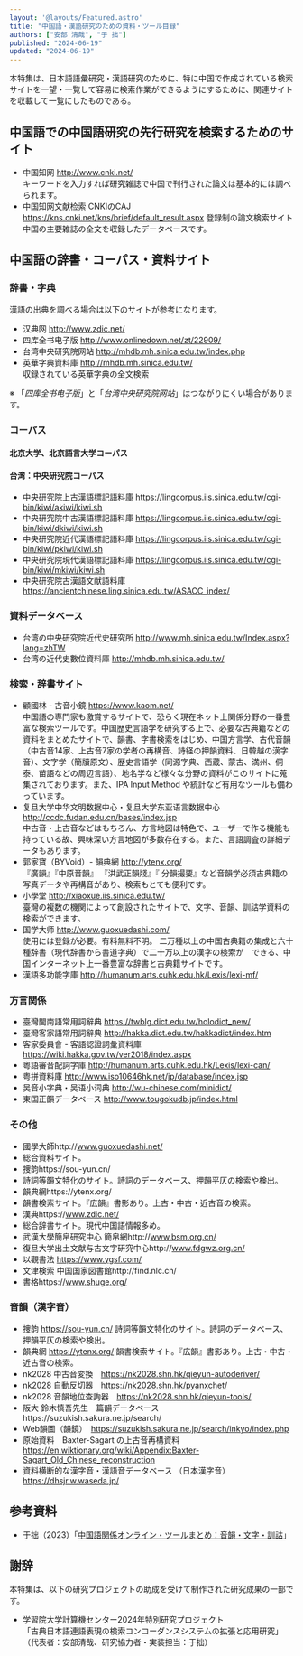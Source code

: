 ```yaml
---
layout: '@layouts/Featured.astro'
title: "中国語・漢語研究のための資料・ツール目録"
authors: ["安部 清哉", "于 拙"]
published: "2024-06-19"
updated: "2024-06-19"
---
```


本特集は、日本語語彙研究・漢語研究のために、特に中国で作成されている検索サイトを一望・一覧して容易に検索作業ができるようにするために、関連サイトを収載して一覧にしたものである。

## 中国語での中国語研究の先行研究を検索するためのサイト

- 中国知网 http://www.cnki.net/<br/>
  キーワードを入力すれば研究雑誌で中国で刊行された論文は基本的には調べられます。
- 中国知网文献检索 CNKIのCAJ https://kns.cnki.net/kns/brief/default_result.aspx
  登録制の論文検索サイト中国の主要雑誌の全文を収録したデータベースです。

## 中国語の辞書・コーパス・資料サイト

### 辞書・字典
漢語の出典を調べる場合は以下のサイトが参考になります。
- 汉典网 http://www.zdic.net/
- 四库全书电子版 http://www.onlinedown.net/zt/22909/
- 台湾中央研究院网站 http://mhdb.mh.sinica.edu.tw/index.php
- 英華字典資料庫 http://mhdb.mh.sinica.edu.tw/<br/>収録されている英華字典の全文検索

※ 「*四库全书电子版*」と「*台湾中央研究院网站*」はつながりにくい場合があります。　

### コーパス
#### 北京大学、北京語言大学コーパス

<div class="grid grid-cols-1 md:grid-cols-2 gap-4">
  <ConcordancerCard id="zh@ccl/ccl"/>

  <ConcordancerCard id="zh@blcu/bcc"/>
</div>

#### 台湾：中央研究院コーパス

- 中央研究院上古漢語標記語料庫
https://lingcorpus.iis.sinica.edu.tw/cgi-bin/kiwi/akiwi/kiwi.sh
- 中央研究院中古漢語標記語料庫
https://lingcorpus.iis.sinica.edu.tw/cgi-bin/kiwi/dkiwi/kiwi.sh
- 中央研究院近代漢語標記語料庫
https://lingcorpus.iis.sinica.edu.tw/cgi-bin/kiwi/pkiwi/kiwi.sh
- 中央研究院現代漢語標記語料庫
https://lingcorpus.iis.sinica.edu.tw/cgi-bin/kiwi/mkiwi/kiwi.sh
- 中央研究院古漢語文献語料庫
https://ancientchinese.ling.sinica.edu.tw/ASACC_index/

### 資料データベース
- 台湾の中央研究院近代史研究所 http://www.mh.sinica.edu.tw/Index.aspx?lang=zhTW 
- 台湾の近代史數位資料庫 http://mhdb.mh.sinica.edu.tw/

### 検索・辞書サイト

- 顧國林 - 古音小鏡 https://www.kaom.net/<br/>
  中国語の専門家も激賞するサイトで、恐らく現在ネット上関係分野の一番豊富な検索ツールです。中国歴史言語学を研究する上で、必要な古典籍などの資料をまとめたサイトで、韻書、字書検索をはじめ、中国方言学、古代音韻（中古音14家、上古音7家の学者の再構音、詩経の押韻資料、日韓越の漢字音）、文字学（簡牘原文）、歴史言語学（同源字典、西蔵、蒙古、満州、侗泰、苗語などの周辺言語）、地名学など様々な分野の資料がこのサイトに蒐集されております。また、IPA Input Method や統計など有用なツールも備わっています。
- 复旦大学中华文明数据中心・复旦大学东亚语言数据中心 http://ccdc.fudan.edu.cn/bases/index.jsp  <br/>
  中古音・上古音などはもちろん、方言地図は特色で、ユーザーで作る機能も持っている故、興味深い方言地図が多数存在する。また、言語調査の詳細データもあります。
- 郭家寶（BYVoid）- 韻典網 http://ytenx.org/ <br/>
  『廣韻』『中原音韻』 『洪武正韻牋』『 分韻撮要』など音韻学必須古典籍の写真データや再構音があり、検索もとても便利です。
- 小學堂 http://xiaoxue.iis.sinica.edu.tw/ <br/>
  臺灣の複数の機関によって創設されたサイトで、文字、音韻、訓詁学資料の検索ができます。
- 国学大师 http://www.guoxuedashi.com/ <br/>使用には登録が必要。有料無料不明。
  二万種以上の中国古典籍の集成と六十種辞書（現代辞書から書道字典）で二十万以上の漢字の検索が　できる、中国インターネット上一番豊富な辞書と古典籍サイトです。
- 漢語多功能字庫 http://humanum.arts.cuhk.edu.hk/Lexis/lexi-mf/ 

### 方言関係

- 臺灣閩南語常用詞辭典 https://twblg.dict.edu.tw/holodict_new/  
- 臺灣客家語常用詞辭典  http://hakka.dict.edu.tw/hakkadict/index.htm  
- 客家委員會 - 客語認證詞彙資料庫 https://wiki.hakka.gov.tw/ver2018/index.aspx
- 粵語審音配詞字庫 http://humanum.arts.cuhk.edu.hk/Lexis/lexi-can/
- 粤拼資料庫 http://www.iso10646hk.net/jp/database/index.jsp  
- 吴音小字典・吴语小词典 http://wu-chinese.com/minidict/  
- 東国正韻データベース http://www.tougokudb.jp/index.html

### その他

- 國學大師http://www.guoxuedashi.net/
- 総合資料サイト。
- 捜韵https://sou-yun.cn/
- 詩詞等韻文特化のサイト。詩詞のデータベース、押韻平仄の検索や検出。
- 韻典網https://ytenx.org/
- 韻書検索サイト。『広韻』書影あり。上古・中古・近古音の検索。
- 漢典https://www.zdic.net/
- 総合辞書サイト。現代中国語情報多め。
- 武漢大學簡帛研究中心 簡帛網http://www.bsm.org.cn/
- 復旦大学出土文献与古文字研究中心http://www.fdgwz.org.cn/
- 以觀書法 https://www.ygsf.com/
- 文津検索 中国国家図書館http://find.nlc.cn/
- 書格https://www.shuge.org/


### 音韻（漢字音）

- 捜韵 https://sou-yun.cn/
  詩詞等韻文特化のサイト。詩詞のデータベース、押韻平仄の検索や検出。
- 韻典網 https://ytenx.org/
  韻書検索サイト。『広韻』書影あり。上古・中古・近古音の検索。
- nk2028 中古音変換　https://nk2028.shn.hk/qieyun-autoderiver/
-	nk2028 自動反切器　https://nk2028.shn.hk/pyanxchet/
-	nk2028 音韻地位查詢器　https://nk2028.shn.hk/qieyun-tools/
-	阪大 鈴木慎吾先生　篇韻データベースhttps://suzukish.sakura.ne.jp/search/
-	Web韻圖（韻鏡）　https://suzukish.sakura.ne.jp/search/inkyo/index.php
- 原始資料　Baxter-Sagart の上古音再構資料
 https://en.wiktionary.org/wiki/Appendix:Baxter-Sagart_Old_Chinese_reconstruction 
- 資料横断的な漢字音・漢語音データベース （日本漢字音） https://dhsjr.w.waseda.jp/

## 参考資料

* 于拙（2023）「[中国語関係オンライン・ツールまとめ：音韻・文字・訓詁](https://files.yocjyet.dev/zh.pdf)」

## 謝辞

本特集は、以下の研究プロジェクトの助成を受けて制作された研究成果の一部です。

<ul class="pl-10 py-6">
  <li>
    学習院大学計算機センター2024年特別研究プロジェクト<br/>
    「古典日本語連語表現の検索コンコーダンスシステムの拡張と応用研究」<br/>
    （代表者：安部清哉、研究協力者・実装担当：于拙）
  </li>
</ul>
